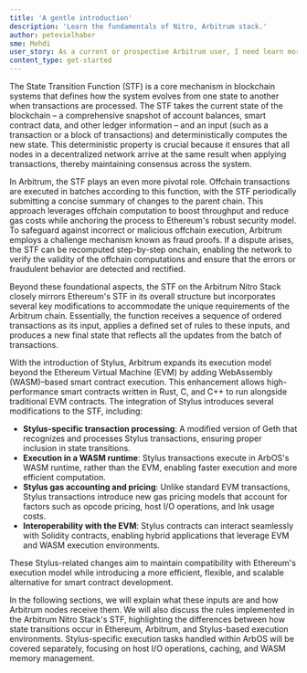 ```yaml
---
title: 'A gentle introduction'
description: 'Learn the fundamentals of Nitro, Arbitrum stack.'
author: petevielhaber
sme: Mehdi
user_story: As a current or prospective Arbitrum user, I need learn more about Nitros design.
content_type: get-started
---
```


The <a data-quicklook-from="state-transition-function">State Transition Function</a> (STF) is a core mechanism in <a data-quicklook-from="blockchain">blockchain</a> systems that defines how the system evolves from one state to another when transactions are processed. The STF takes the current state of the blockchain – a comprehensive snapshot of account balances, <a data-quicklook-from="smart-contract">smart contract</a> data, and other ledger information – and an input (such as a <a data-quicklook-from="transaction">transaction</a> or a block of transactions) and deterministically computes the new state. This deterministic property is crucial because it ensures that all nodes in a decentralized network arrive at the same result when applying transactions, thereby maintaining consensus across the system.

In <a data-quicklook-from="arbitrum">Arbitrum</a>, the STF plays an even more pivotal role. Offchain transactions are executed in batches according to this function, with the STF periodically submitting a concise summary of changes to the <a data-quicklook-from="parent-chain">parent chain</a>. This approach leverages offchain computation to boost throughput and reduce gas costs while anchoring the process to Ethereum's robust security model. To safeguard against incorrect or malicious offchain execution, Arbitrum employs a <a data-quicklook-from="challenge">challenge</a> mechanism known as fraud proofs. If a dispute arises, the STF can be recomputed step-by-step onchain, enabling the network to verify the validity of the offchain computations and ensure that the errors or fraudulent behavior are detected and rectified.

Beyond these foundational aspects, the STF on the <a data-quicklook-from="arbitrum-nitro">Arbitrum Nitro</a> Stack closely mirrors Ethereum's STF in its overall structure but incorporates several key modifications to accommodate the unique requirements of the <a data-quicklook-from="arbitrum-chain">Arbitrum chain</a>. Essentially, the function receives a sequence of ordered transactions as its input, applies a defined set of rules to these inputs, and produces a new final state that reflects all the updates from the <a data-quicklook-from="batch">batch</a> of transactions.

With the introduction of <a data-quicklook-from="stylus">Stylus</a>, Arbitrum expands its execution model beyond the Ethereum Virtual Machine (EVM) by adding WebAssembly (<a data-quicklook-from="wasm">WASM</a>)–based smart contract execution. This enhancement allows high-performance smart contracts written in Rust, C, and C++ to run alongside traditional EVM contracts. The integration of Stylus introduces several modifications to the STF, including:

- **Stylus-specific transaction processing**: A modified version of <a data-quicklook-from="geth">Geth</a> that recognizes and processes Stylus transactions, ensuring proper inclusion in state transitions.
- **Execution in a WASM runtime**: Stylus transactions execute in <a data-quicklook-from="arbos">ArbOS's</a> WASM runtime, rather than the EVM, enabling faster execution and more efficient computation.
- **Stylus gas accounting and pricing**: Unlike standard EVM transactions, Stylus transactions introduce new gas pricing models that account for factors such as opcode pricing, host I/O operations, and <a data-quicklook-from="ink">Ink</a> usage costs.
- **Interoperability with the EVM**: Stylus contracts can interact seamlessly with Solidity contracts, enabling hybrid applications that leverage EVM and WASM execution environments.

These Stylus-related changes aim to maintain compatibility with Ethereum's execution model while introducing a more efficient, flexible, and scalable alternative for smart contract development.

In the following sections, we will explain what these inputs are and how Arbitrum nodes receive them. We will also discuss the rules implemented in the Arbitrum Nitro Stack's STF, highlighting the differences between how state transitions occur in Ethereum, Arbitrum, and Stylus-based execution environments. Stylus-specific execution tasks handled within ArbOS will be covered separately, focusing on host I/O operations, caching, and WASM memory management.
